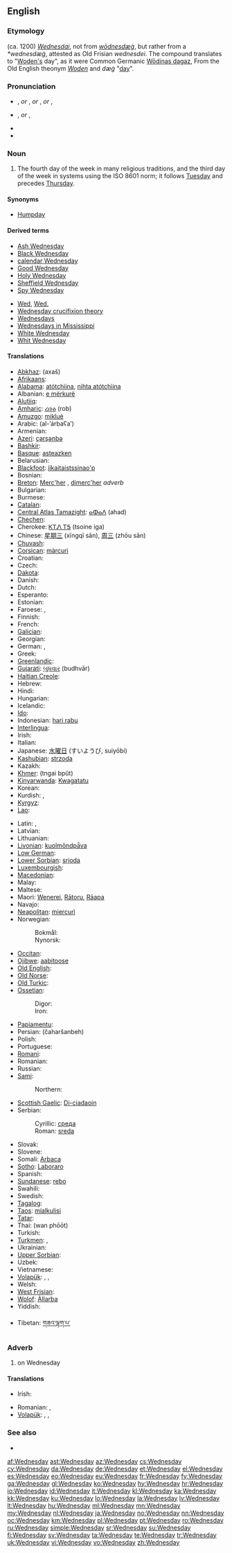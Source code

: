 {{wikipedia|dab=wednesday (disambiguation)|wednesday}}
==English==

===Etymology===
{{etyl|enm}} (ca. 1200) ''[[Wednesdai]]'', not from {{etyl|ang}} ''[[wodnesdæg|wōdnesdæġ]]'', but rather from a ''*wednesdæġ'', attested as Old Frisian ''wednesdei''.
The compound translates to "[[Woden|Woden's]] day", as it were Common Germanic [[Appendix:Proto-Germanic/Wōdanas dagaz|Wōdinas dagaz]],
From the Old English theonym ''[[Woden]]'' and ''dæġ'' "[[day]]".

===Pronunciation===
* {{a|UK}} {{IPA|/ˈwɛdənzdeɪ/}}, {{SAMPA|/"wEd@nzdeI/}} ''or'' {{IPA|/ˈwɛnzdeɪ/}}, {{SAMPA|/"wEnzdeI/}} ''or'' {{IPA|/ˈwɛdənzdi/}}, {{SAMPA|/"wEd@nzdi/}} ''or'' {{IPA|/ˈwɛnzdi/}}, {{SAMPA|/"wEnzdi/}}
* {{a|US}} {{IPA|/ˈwɛnzdeɪ/}}, {{SAMPA|/"wEnzdeI/}} ''or'' {{IPA|/ˈwɛnzdi/}}, {{SAMPA|/"wEnzdi/}}
* {{audio|en-us-Wednesday.ogg|Audio (US)}}
* {{audio|En-uk-Wednesday.ogg|Audio (UK)}}

===Noun===
{{wikipedia|Week-day names}}
{{en-noun}}

# The fourth day of the week in many religious traditions, and the third day of the week in systems using the ISO 8601 norm; it follows [[Tuesday]] and precedes [[Thursday]].
<!--probably just an attributive use of the noun: #An appointment, person, or feeling associated with this day of the week.-->

====Synonyms====
* [[Humpday]] {{qualifier|slang}}

====Derived terms====
{{top2}}
* [[Ash Wednesday]]
* [[Black Wednesday]]
* [[calendar Wednesday]]
* [[Good Wednesday]]
* [[Holy Wednesday]]
* [[w:Sheffield Wednesday|Sheffield Wednesday]]
* [[Spy Wednesday]]
{{mid2}}
* [[Wed]], [[Wed.]]
* [[Wednesday crucifixion theory]]
* [[Wednesdays]]<!--adverb-->
* [[w:Wednesdays in Mississippi|Wednesdays in Mississippi]]
* [[White Wednesday]]
* [[Whit Wednesday]]
{{bottom}}

====Translations====
{{trans-top|day of the week}}
* [[Abkhaz]]: {{Cyrl|[[ахаш]]}} (axaš)
* [[Afrikaans]]: {{t+|af|Woensdag|xs=Afrikaans}}
* [[Alabama]]: [[atótchìina]], [[nihta atótchìina]]
* Albanian: [[e mërkurë]]
* [[Alutiiq]]: {{tø|ems|Pingayiin}}
* [[Amharic]]: [[ረቡዕ]] (rob)
* [[Amuzgo]]: [[mikluè]]
* Arabic: {{Arab|[[الاربعاء|الأربعاء]]}} (al-’árbaʕa’)
* Armenian: {{t+|hy|չորեքշաբթի|tr=čorek'šabt'i}}
* [[Azeri]]: [[çərşənbə]]
* [[Bashkir]]: {{tø|ba|Кесаҙна|tr=kisaðna|sc=Cyrl}}
* [[Basque]]: [[asteazken]]
* Belarusian: {{t-|be|серада|f|xs=Belarusian}}
* [[Blackfoot]]: [[ííkaitaistssinao'p]]
* Bosnian: {{t+|bs|srijeda|f}}
* [[Breton]]: [[Merc'her]] {{m}}, [[dimerc'her]] ''adverb''
* Bulgarian: {{t+|bg|сряда|f|tr=srjadá}}
* Burmese: {{t-|my|ဗုဒ္ဓဟူး|tr=botdăhu:|sc=Mymr|xs=Burmese}}
* [[Catalan]]: {{t|ca|dimecres|m}}
* [[Central Atlas Tamazight]]: [[ⴰⵀⴰⴷ]] (ahad)
* [[Chechen]]: {{tø|ce|кхаара|tr=qaara}}
* Cherokee: [[ᏦᎢᏁ ᎢᎦ]] (tsoine iga)
* Chinese: [[星期三]] (xīngqī sān), [[周三]] (zhōu sān)
* [[Chuvash]]: {{tø|cv|юнкун|tr=yunkun|sc=Cyrl}}
* [[Corsican]]: [[màrcuri]]
* Croatian: {{t+|hr|srijeda|f}}
* Czech: {{t+|cs|středa|f}}
* [[Dakota]]: {{tø|dak|Aŋpetuiyamni}}
* Danish: {{t+|da|onsdag|c}}
* Dutch: {{t+|nl|woensdag|m}}
* Esperanto: {{t+|eo|merkredo|xs=Esperanto}}
* Estonian: {{t+|et|kolmapäev}}
* Faroese: {{t-|fo|mikudagur|m|xs=Faroese}}, {{t|fo|ónsdagur|m}}
* Finnish: {{t+|fi|keskiviikko}}
* French: {{t+|fr|mercredi|m}}
* [[Galician]]: {{t+|gl|mércores|m}}
* Georgian: {{t-|ka|ოთხშაბათი|tr=otxšabati|sc=Geor|xs=Georgian}}
* German: {{t+|de|Mittwoch|m}}, {{qualifier|poetic}} {{t-|de|Wotanstag|m}}
* Greek: {{t+|el|Τετάρτη|f|tr=Tetárti}}
* [[Greenlandic]]: {{t-|kl|Pinqasunngorneq|xs=Greenlandic}}
* [[Gujarati]]: [[બુધવાર]] (budhvār)
* [[Haitian Creole]]: {{tø|ht|mèkredi}}
* Hebrew: {{t|he|יום רביעי|m|tr=yom revi’í}}
* Hindi: {{t+|hi|बुधवार|tr=budhvār|xs=Hindi}}
* Hungarian: {{t+|hu|szerda}}
* Icelandic: {{t+|is|miðvikudagur|m}}
* [[Ido]]: {{t+|io|merkurdio}}
* Indonesian: [[hari rabu]]
* [[Interlingua]]: {{t-|ia|mercuridi}}
* Irish: {{t+|ga|Céadaoin|f|xs=Irish}}
* Italian: {{t+|it|mercoledì|m}}
* Japanese: [[水曜日]] (すいようび, suiyōbi)
* [[Kashubian]]: [[strzoda]] {{f}}
* Kazakh: {{t+|kk|сәрсенбі|sc=Cyrl|xs=Kazakh}}
* [[Khmer]]: {{Khmr|[[ថ្ងៃពុធ]]}} (tngai bpŭt)
* [[Kinyarwanda]]: [[Kwagatatu]]
* Korean: {{t+|ko|수요일|tr=suyoil|sc=Kore}}
* Kurdish: {{ku-Arab|[[چوارشه‌م]]}}, {{ku-Arab|[[چوارشه‌مه‌]]}}
* [[Kyrgyz]]: {{t|ky|шаршемби|tr=şarşembi|sc=Cyrl}}
* [[Lao]]: {{t+|lo|ວັນພຸດ|tr=wan-phut|sc=Laoo|xs=Lao}}
{{trans-mid}}
* Latin: {{t|la|diēs Mercuriī|m|f}}, {{t+|la|dies Mercurii|m|f}}
* Latvian: {{t+|lv|trešdiena|xs=Latvian}}
* Lithuanian: {{t+|lt|trečiadienis|m|xs=Lithuanian}}
* [[Livonian]]: [[kuolmõndpǟva]]
* [[Low German]]: {{t|nds|Middeweek|m}}
* [[Lower Sorbian]]: [[srjoda]] {{f}}
* [[Luxembourgish]]: {{t|lb|Mëttwoch|m}}
* [[Macedonian]]: {{t+|mk|среда|f|tr=sréda}}
* Malay: {{t-|ms|rabu|xs=Malay}}
* Maltese: {{t-|mt|l-Erbgħa|xs=Maltese}}
* Maori: [[Wenerei]], [[Rātoru]], [[Rāapa]]
* Navajo: {{tø|nv|Tágíjį́ Ndaʼanish}}
* [[Neapolitan]]: [[miercurì]]
* Norwegian:
*: Bokmål: {{t+|no|onsdag|m}}
*: Nynorsk: {{t+|nn|onsdag|m}}
* [[Occitan]]: {{t+|oc|dimècres|xs=Occitan}}
* [[Ojibwe]]: [[aabitoose]]
* [[Old English]]: {{t-|ang|wodnesdæg|m|alt=wōdnesdæġ|xs=Old English}}
* [[Old Norse]]: {{t|non|óðinsdagr|m}}
* [[Old Turkic]]: {{tø|otk|törtünç}}
* [[Ossetian]]:
*: Digor: {{tø|os|æртиккæг|tr=ærtikkæg|xs=Ossetian}}
*: Iron: {{tø|os|æртыццæг|tr=ærtyccæg|xs=Ossetian}}
* [[Papiamentu]]: {{tø|pap|diarason}}
* Persian: {{fa-Arab|[[چهارشنبه]]}} (čaharšanbeh)
* Polish: {{t+|pl|środa|f}}
* Portuguese: {{t+|pt|quarta-feira|f}}
* [[Romani]]: {{tø|rom|tetradyi}}
* Romanian: {{t+|ro|miercuri|f}}
* Russian: {{t+|ru|среда|f|tr=sredá}}
* [[Sami]]:
*: Northern: {{tø|se|gaskavahkku}}
* [[Scottish Gaelic]]: [[Di-ciadaoin]] {{m}}
* Serbian:
*: Cyrillic: [[среда#Serbian|среда]] {{f}}
*: Roman: [[sreda#Serbian|sreda]] {{f}}
* Slovak: {{t+|sk|streda|f}}
* Slovene: {{t+|sl|sreda|f}}
* Somali: [[Arbaca]]
* [[Sotho]]: [[Laboraro]]
* Spanish: {{t+|es|miércoles|m}}
* [[Sundanese]]: [[rebo]]
* Swahili: {{t|sw|jumatano|xs=Swahili}}
* Swedish: {{t+|sv|onsdag|c}}
* [[Tagalog]]: {{t|tl|Miyerkules}}
* [[Taos]]: [[míalkulisi]]
* [[Tatar]]: {{t+|tt|чәршәмбе|sc=Cyrl|xs=Tatar}}
* Thai: {{Thai|[[วันพุธ]]}} (wan phōōt)
* Turkish: {{t+|tr|çarşamba}}
* [[Turkmen]]: {{t|tk|çarşenbe}}, {{t|tk|hoşgün}}
* Ukrainian: {{t+|uk|середа|f|tr=seredá|xs=Ukrainian}}
* [[Upper Sorbian]]: {{t-|hsb|srjeda|f}}
* Uzbek: {{t|uz|chorshanba}}
* Vietnamese: {{t+|vi|thứ tư|xs=Vietnamese}}
* [[Volapük]]: {{t|vo|vedel}}, {{qualifier|older term}} {{t|vo|folüdel}}, {{qualifier|older term}} {{t|vo|vesdel}}
* Welsh: {{t+|cy|dydd Mercher|xs=Welsh}}
* [[West Frisian]]: {{t|fy|woansdei}}
* [[Wolof]]: [[Àllarba]]
* Yiddish: {{t|yi|מיטוואָך|m|tr=mitvokh, mitwoch}}
{{trans-bottom}}

{{trans-top|Translations to check}}
* Tibetan: [[གཟའ་ལྷག་པ་]]
{{trans-mid}}
{{trans-bottom}}

===Adverb===
{{en-adv|-}}

# on Wednesday

====Translations====
{{trans-top|on Wednesday}}
* Irish: {{t+|ga|Dé Céadaoin|xs=Irish}}
{{trans-mid}}
* Romanian: {{t|ro|miercuri}}, {{t|ro|miercurea}}
* [[Volapük]]: {{t|vo|vedelo}}, {{t|vo|folüdelo}}, {{t|vo|vesdelo}}
{{trans-bottom}}

===See also===
* {{list|en|days of the week}}

[[af:Wednesday]]
[[ast:Wednesday]]
[[az:Wednesday]]
[[cs:Wednesday]]
[[cy:Wednesday]]
[[da:Wednesday]]
[[de:Wednesday]]
[[et:Wednesday]]
[[el:Wednesday]]
[[es:Wednesday]]
[[eo:Wednesday]]
[[eu:Wednesday]]
[[fr:Wednesday]]
[[fy:Wednesday]]
[[ga:Wednesday]]
[[gl:Wednesday]]
[[ko:Wednesday]]
[[hy:Wednesday]]
[[hr:Wednesday]]
[[io:Wednesday]]
[[id:Wednesday]]
[[it:Wednesday]]
[[kl:Wednesday]]
[[ka:Wednesday]]
[[kk:Wednesday]]
[[ku:Wednesday]]
[[lo:Wednesday]]
[[la:Wednesday]]
[[lv:Wednesday]]
[[lt:Wednesday]]
[[hu:Wednesday]]
[[ml:Wednesday]]
[[mn:Wednesday]]
[[my:Wednesday]]
[[nl:Wednesday]]
[[ja:Wednesday]]
[[no:Wednesday]]
[[nn:Wednesday]]
[[oc:Wednesday]]
[[km:Wednesday]]
[[pl:Wednesday]]
[[pt:Wednesday]]
[[ro:Wednesday]]
[[ru:Wednesday]]
[[simple:Wednesday]]
[[sr:Wednesday]]
[[su:Wednesday]]
[[fi:Wednesday]]
[[sv:Wednesday]]
[[ta:Wednesday]]
[[te:Wednesday]]
[[tr:Wednesday]]
[[uk:Wednesday]]
[[vi:Wednesday]]
[[vo:Wednesday]]
[[zh:Wednesday]]